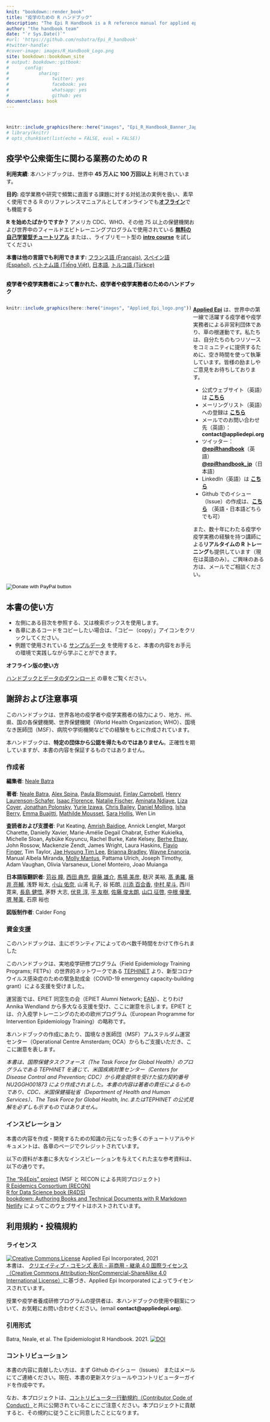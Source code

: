 ```yaml
---
knit: "bookdown::render_book"
title: "疫学のための R ハンドブック"  
description: "The Epi R Handbook is a R reference manual for applied epidemiology and public health."
author: "the handbook team"
date: "`r Sys.Date()`"
#url: 'https://github.com/nsbatra/Epi_R_handbook'
#twitter-handle: 
#cover-image: images/R_Handbook_Logo.png
site: bookdown::bookdown_site
# output: bookdown::gitbook:
#      config:
#           sharing:
#                twitter: yes
#                facebook: yes
#                whatsapp: yes
#                github: yes
documentclass: book
---
```






#  {-}

```r
knitr::include_graphics(here::here("images", "Epi_R_Handbook_Banner_Japanese_1500x500.png"))
# library(knitr)
# opts_chunk$set(list(echo = FALSE, eval = FALSE))
```

<meta name="description" content="The Epi R Handbook is an R reference manual for applied epidemiology and public health.">

<meta http-equiv="Content-Type" content="text/html; charset=utf-8">

<!-- <span style="color: red;">**THIS IS A DRAFT.  REVIEWERS GIVE FEEDBACK AT THIS [LINK](https://forms.gle/4RNdRRLGx67xW9yq9)**.</span> -->

<!-- <span style="color: darkgreen;">**DO YOU LIKE THIS HANDBOOK? SHOULD SOMETHING BE CHANGED? PLEASE TELL US!**</span> -->

<!-- <form target="_blank" action="https://forms.gle/A5SnRVws7tPD15Js9"> -->
<!--     <input type="submit" value="FEEDBACK" /> -->
<!-- </form> -->



<!-- ======================================================= -->
<!-- ## An R reference manual for applied epidemiology and public health {.unnumbered} -->


<!-- <span style="color: brown;">**The Epi R Handbook is an R reference manual for applied epidemiology and public health.**</span> -->

<!-- ## About this handbook   -->

## 疫学や公衆衛生に関わる業務のための R {-}  


**利用実績**: 本ハンドブックは、世界中 **45 万人に 100 万回以上** 利用されています。

**目的:** 疫学業務や研究で頻繁に直面する課題に対する対処法の実例を扱い、素早く使用できる R のリファレンスマニュアルとしてオンラインでも**[オフライン](#data-used)**でも機能する  

**R を始めたばかりですか？** アメリカ CDC、WHO、その他 75 以上の保健機関および世界中のフィールドエピトレーニングプログラムで使用されている **[無料の自己学習型チュートリアル](https://www.appliedepi.org/tutorial/)** または、、ライブリモート型の **[intro course](https://www.appliedepi.org/live/)** を試してください

**本書は他の言語でも利用できます:** [フランス語 (Français)](https://epirhandbook.com/fr), [スペイン語 (Español)](https://epirhandbook.com/es/), [ベトナム語 (Tiếng Việt)](https://epirhandbook.com/vn/), [日本語](https://epirhandbook.com/jp/), [トルコ語 (Türkçe)](https://epirhandbook.com/tr/)  


<!-- * Use practical epi examples - cleaning case linelists, making transmission chains and epidemic curves, automated reports and dashboards, modeling incidence and making projections, demographic pyramids and rate standardization, record matching, outbreak detection, survey analysis, survival analysis, GIS basics, contact tracing, phylogenetic trees...   -->



<!-- **How is this different than other R books?**   -->

<!-- * It is community-driven - *written for epidemiologists by epidemiologists* in their spare time and leveraging experience in local, national, academic, and emergency settings   -->

<!-- Dual-column created based on the rmarkdown cookbook here: https://bookdown.org/yihui/rmarkdown-cookbook/multi-column.html -->

<!-- <form target="_blank" action="https://www.paypal.com/donate?hosted_button_id=YTEZELC8VBXV6"> -->
<!--     <input type="submit" value="Donate to maintain this resource" /> -->
<!-- </form> -->

<br>
<span style="color: black;">**疫学者や疫学実務者によって書かれた、疫学者や疫学実務者のためのハンドブック**</span>

:::: {style="display: flex;"}

::: {}
```r
knitr::include_graphics(here::here("images", "Applied_Epi_logo.png"))
```
:::


::: {.col data-latex="{0.05\textwidth}"}
\ 
<!-- an empty Div (with a white space), serving as
a column separator -->
:::

::: {}

**[Applied Epi](http://www.appliedepi.org)** は、世界中の第一線で活躍する疫学者や疫学実務者による非営利団体であり、草の根運動です。私たちは、自分たちのもつリソースをコミュニティに提供するために、空き時間を使って執筆しています。皆様の励ましやご意見をお待ちしております。  

* 公式ウェブサイト（英語）は **[こちら](http://www.appliedepi.org)**
* メーリングリスト（英語）への登録は **[こちら](https://forms.gle/9awNd8syypTSYUsn7)**  
* メールでのお問い合わせ先（英語）： **contact@appliedepi.org** 
* ツイッター： **[\@epiRhandbook](https://twitter.com/epirhandbook)**（英語） **[\@epiRhandbook_jp](https://twitter.com/epirhandbook_jp)**（日本語）
* LinkedIn（英語）は **[こちら](https://linkedin.com/company/appliedepi)**
* Github でのイシュー（Issue）の作成は、**[こちら](https://github.com/appliedepi/epiRhandbook_jp)** （英語・日本語どちらでも可） 

また、数十年にわたる疫学や疫学実務の経験を持つ講師による**リアルタイムの R トレーニング**も提供しています（現在は英語のみ）。ご興味のある方は、メールでご相談ください。
:::

::::


<form target="_blank" action="https://www.paypal.com/donate" method="post" target="_top">
<input type="hidden" name="hosted_button_id" value="YTEZELC8VBXV6" />
<input type="image" src="https://github.com/appliedepi/epiRhandbook_eng/raw/master/images/donate_button_long.png" border="0" name="submit" title="PayPal - The safer, easier way to pay online!" alt="Donate with PayPal button" />
<img alt="" border="0" src="https://www.paypal.com/en_US/i/scr/pixel.gif" />
</form>



<!-- ======================================================= -->
## 本書の使い方 {-} 

* 左側にある目次を参照する、又は検索ボックスを使用します。  
* 各章にあるコードをコピーしたい場合は、「コピー（copy）」アイコンをクリックしてください。  
* 例題で使用されている [サンプルデータ](#data-used) を使用すると、本書の内容をお手元の環境で実践しながら学ぶことができます。  

**オフライン版の使い方**  

[ハンドブックとデータのダウンロード](#data-used) の章をご覧ください。  



<!-- ======================================================= -->
## 謝辞および注意事項 {-}  

このハンドブックは、世界各地の疫学者や疫学実務者の協力により、地方、州、県、国の各保健機関、世界保健機関（World Health Organization; WHO）、国境なき医師団（MSF）、病院や学術機関などでの経験をもとに作成されています。

本ハンドブックは、**特定の団体から公認を得たものではありません**。正確性を期していますが、本書の内容を保証するものではありません。  


### 作成者 {-}  

**編集者**: [Neale Batra](https://www.linkedin.com/in/neale-batra/) 

**著者**: [Neale Batra](https://www.linkedin.com/in/neale-batra/), [Alex Spina](https://github.com/aspina7), [Paula Blomquist](https://www.linkedin.com/in/paula-bianca-blomquist-53188186/), [Finlay Campbell](https://github.com/finlaycampbell), [Henry Laurenson-Schafer](https://github.com/henryls1), [Isaac Florence](www.Twitter.com/isaacatflorence), [Natalie Fischer](https://www.linkedin.com/in/nataliefischer211/), [Aminata Ndiaye](https://twitter.com/aminata_fadl), [Liza Coyer]( https://www.linkedin.com/in/liza-coyer-86022040/), [Jonathan Polonsky](https://twitter.com/jonny_polonsky), [Yurie Izawa](https://ch.linkedin.com/in/yurie-izawa-a1590319), [Chris Bailey](https://twitter.com/cbailey_58?lang=en), [Daniel Molling](https://www.linkedin.com/in/daniel-molling-4005716a/), [Isha Berry](https://twitter.com/ishaberry2), [Emma Buajitti](https://twitter.com/buajitti), [Mathilde Mousset](https://mathildemousset.wordpress.com/research/), [Sara Hollis](https://www.linkedin.com/in/saramhollis/), Wen Lin  

**査読者および支援者**: Pat Keating,  [Amrish Baidjoe](https://twitter.com/Ammer_B), Annick Lenglet, Margot Charette, Danielly Xavier, Marie-Amélie Degail Chabrat, Esther Kukielka, Michelle Sloan, Aybüke Koyuncu, Rachel Burke, Kate Kelsey, [Berhe Etsay](https://www.linkedin.com/in/berhe-etsay-5752b1154/), John Rossow, Mackenzie Zendt, James Wright, Laura Haskins, [Flavio Finger](ffinger.github.io), Tim Taylor, [Jae Hyoung Tim Lee](https://www.linkedin.com/in/jaehyoungtlee/), [Brianna Bradley](https://www.linkedin.com/in/brianna-bradley-bb8658155), [Wayne Enanoria](https://www.linkedin.com/in/wenanoria), Manual Albela Miranda, [Molly Mantus](https://www.linkedin.com/in/molly-mantus-174550150/), Pattama Ulrich, Joseph Timothy, Adam Vaughan, Olivia Varsaneux, Lionel Monteiro, Joao Muianga  

**日本語版翻訳者**: [苅谷 瞳](https://www.linkedin.com/in/hitomikariya/), [西田 典充](https://twitter.com/NorimitsuNishi1), [齋藤 雄介](https://ysaito.dev), [馬場 美彦](https://www.uclmail.net/users/babayoshihiko/), 麸沢 美裕, [髙 勇羅](https://twitter.com/YuraKKo3), [藤井 亮輔](https://scholar.google.com/citations?user=IFFZUGcAAAAJ&hl=en), 浅野 裕太, [小山 佑奈](https://scholar.google.com/citations?user=33apYbwAAAAJ&hl=en), 山浦 礼子, 谷 拓朗, [川添 百合香](https://scholar.google.co.jp/citations?user=aZbuSCIAAAAJ&hl=ja), [中村 星斗](https://www.linkedin.com/in/seito-nakamura/), 西川 寛来, [長島 健悟](https://nshi.jp/en/), 茅野 大志, [伏見 淳](https://researchmap.jp/atsushi-fushimi), [平 友樹](https://twitter.com/flaty13), [佐藤 俊太朗](https://scholar.google.co.jp/citations?user=uZtTkBAAAAAJ&hl=ja), [山口 征啓](https://twitter.com/ID_HelpDesk), [中根 優里](https://www.linkedin.com/in/yuri-nakane-65183a215), [堺 琴美](https://orcid.org/0000-0002-8700-9029), 石原 裕也

**図版制作者**: Calder Fong  


<!-- **Editor-in-Chief:** Neale Batra  -->

<!-- **Project core team:** Neale Batra, Alex Spina, Amrish Baidjoe, Pat Keating, Henry Laurenson-Schafer, Finlay Campbell   -->

<!-- **Authors**: Neale Batra, Alex Spina, Paula Blomquist, Finlay Campbell, Henry Laurenson-Schafer, [Isaac Florence](www.Twitter.com/isaacatflorence), Natalie Fischer, Aminata Ndiaye, Liza Coyer, Jonathan Polonsky, Yurie Izawa, Chris Bailey, Daniel Molling, Isha Berry, Emma Buajitti, Mathilde Mousset, Sara Hollis, Wen Lin   -->

<!-- **Reviewers**: Pat Keating, Mathilde Mousset, Annick Lenglet, Margot Charette, Isha Berry, Paula Blomquist, Natalie Fischer, Daniely Xavier, Esther Kukielka, Michelle Sloan, Aybüke Koyuncu, Rachel Burke, Daniel Molling, Kate Kelsey, Berhe Etsay, John Rossow, Mackenzie Zendt, James Wright, Wayne Enanoria, Laura Haskins, Flavio Finger, Tim Taylor, Jae Hyoung Tim Lee, Brianna Bradley, Manual Albela Miranda, Molly Mantus, Priscilla Spencer, Pattama Ulrich, Joseph Timothy, Adam Vaughan, Olivia Varsaneux, Lionel Monteiro, Joao Muianga   -->


### 資金支援 {-}  

このハンドブックは、主にボランティアによってのべ数千時間をかけて作られました  

このハンドブックは、実地疫学研修プログラム（Field Epidemiology Training Programs; FETPs）の世界的ネットワークである [TEPHINET](https://www.tephinet.org/) より、新型コロナウイルス感染症のための緊急助成金（COVID-19 emergency capacity-building grant）による支援を受けました。 

運営面では、EPIET 同窓生の会（EPIET Alumni Network; [EAN](https://epietalumni.net/)）、とりわけ Annika Wendland から多大なる支援を受け、ここに謝意を示します。EPIET とは、介入疫学トレーニングのための欧州プログラム（European Programme for Intervention Epidemiology Training）の略称です。   

本ハンドブックの作成にあたり、国境なき医師団（MSF）アムステルダム運営センター（Operational Centre Amsterdam; OCA）からもご支援いただき、ここに謝意を表します。  


*本書は、国際保健タスクフォース（The Task Force for Global Health）のプログラムである TEPHINET を通じて、米国疾病対策センター（Centers for Disease Control and Prevention; CDC）から資金提供を受けた協力契約番号 NU2GGH001873 により作成されました。本書の内容は著者の責任によるものであり、CDC、米国保健福祉省（Department of Health and Human Services）、The Task Force for Global Health, Inc.またはTEPHINET の公式見解を必ずしも示すものではありません。*



### インスピレーション {-}  

本書の内容を作成・開発するための知識の元になった多くのチュートリアルやドキュメントは、各章のページでクレジットされています。  

以下の資料が本書に多大なインスピレーションを与えてくれた主な参考資料は、以下の通りです。

[The "R4Epis" project](https://r4epis.netlify.app/) (MSF と RECON による共同プロジェクト)  
[R Epidemics Consortium (RECON)](https://www.repidemicsconsortium.org/)  
[R for Data Science book (R4DS)](https://r4ds.had.co.nz/)  
[bookdown: Authoring Books and Technical Documents with R Markdown](https://bookdown.org/yihui/bookdown/)  
[Netlify](https://www.netlify.com) によってこのウェブサイトはホストされています。 


<!-- ### Image credits {-}   -->

<!-- Images in logo from US CDC Public Health Image Library) include [2013 Yemen looking for mosquito breeding sites](https://phil.cdc.gov/Details.aspx?pid=19623), [Ebola virus](https://phil.cdc.gov/Details.aspx?pid=23186), and [Survey in Rajasthan](https://phil.cdc.gov/Details.aspx?pid=19838).   -->


## 利用規約・投稿規約 {-}  

### ライセンス {.unnumbered} 

<a rel="license" href="http://creativecommons.org/licenses/by-nc-sa/4.0/"><img alt="Creative Commons License" style="border-width:0" src="https://i.creativecommons.org/l/by-nc-sa/4.0/88x31.png" /></a> Applied Epi Incorporated, 2021 <br />本書は、 <a rel="license" href="http://creativecommons.org/licenses/by-nc-sa/4.0/">クリエイティブ・コモンズ 表示 - 非商用 - 継承 4.0 国際ライセンス（Creative Commons Attribution-NonCommercial-ShareAlike 4.0 International License）</a>に基づき、Applied Epi Incorporated によってライセンスされています。


授業や疫学者養成研修プログラムの提供者は、本ハンドブックの使用や翻案について、お気軽にお問い合わせください。(email **contact@appliedepi.org**).  


### 引用形式 {.unnumbered}

Batra, Neale, et al. The Epidemiologist R Handbook. 2021.  <a rel="license" href="https://zenodo.org/badge/231610102.svg"><img alt="DOI" style="border-width:0" src="https://zenodo.org/badge/231610102.svg" /></a><br />

### コントリビューション {.unnumbered}  

本書の内容に貢献したい方は、まず Github のイシュー（Issues） またはメールにてご連絡ください。現在、本書の更新スケジュールやコントリビューターガイドを作成中です。 

なお、本プロジェクトは、[コントリビューター行動規約（Contributor Code of Conduct）](https://contributor-covenant.org/version/2/0/CODE_OF_CONDUCT.html)と共に公開されていることにご注意ください。本プロジェクトに貢献すると、その規約に従うことに同意したことになります。

